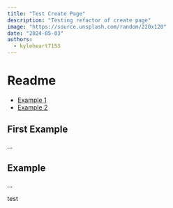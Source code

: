 ```yaml
---
title: "Test Create Page"
description: "Testing refactor of create page"
image: "https://source.unsplash.com/random/220x120"
date: "2024-05-03"
authors:
  - kyleheart7153
---
```

# Readme
- [Example 1](#first-example)
- [Example 2](#example)

## First Example
...

## Example
...

test
